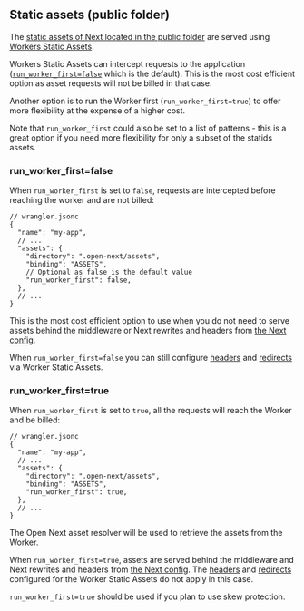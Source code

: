 ## Static assets (public folder)

The [static assets of Next located in the public folder](https://nextjs.org/docs/app/api-reference/file-conventions/public-folder) are served using [Workers Static Assets](https://developers.cloudflare.com/workers/static-assets/).

Workers Static Assets can intercept requests to the application ([`run_worker_first=false`](https://developers.cloudflare.com/workers/static-assets/) which is the default). This is the most cost efficient option as asset requests will not be billed in that case.

Another option is to run the Worker first (`run_worker_first=true`) to offer more flexibility at the expense of a higher cost.

Note that `run_worker_first` could also be set to a list of patterns - this is a great option if you need more flexibility for only a subset of the statids assets.

### run_worker_first=false

When `run_worker_first` is set to `false`, requests are intercepted before reaching the worker and are not billed:

```jsonc
// wrangler.jsonc
{
  "name": "my-app",
  // ...
  "assets": {
    "directory": ".open-next/assets",
    "binding": "ASSETS",
    // Optional as false is the default value
    "run_worker_first": false,
  },
  // ...
}
```

This is the most cost efficient option to use when you do not need to serve assets behind the middleware or Next rewrites and headers from [the Next config](https://nextjs.org/docs/app/api-reference/config/next-config-js).

When `run_worker_first=false` you can still configure [headers](https://developers.cloudflare.com/workers/static-assets/headers/) and [redirects](https://developers.cloudflare.com/workers/static-assets/redirects/) via Worker Static Assets.

### run_worker_first=true

When `run_worker_first` is set to `true`, all the requests will reach the Worker and be billed:

```jsonc
// wrangler.jsonc
{
  "name": "my-app",
  // ...
  "assets": {
    "directory": ".open-next/assets",
    "binding": "ASSETS",
    "run_worker_first": true,
  },
  // ...
}
```

The Open Next asset resolver will be used to retrieve the assets from the Worker.

When `run_worker_first=true`, assets are served behind the middleware and Next rewrites and headers from [the Next config](https://nextjs.org/docs/app/api-reference/config/next-config-js). The [headers](https://developers.cloudflare.com/workers/static-assets/headers/) and [redirects](https://developers.cloudflare.com/workers/static-assets/redirects/) configured for the Worker Static Assets do not apply in this case.

`run_worker_first=true` should be used if you plan to use skew protection.
